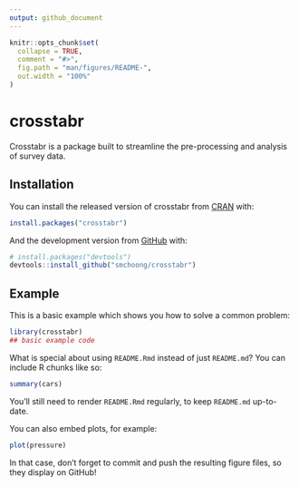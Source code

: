 ```yaml
---
output: github_document
---
```


<!-- README.md is generated from README.Rmd. Please edit that file -->

```r
knitr::opts_chunk$set(
  collapse = TRUE,
  comment = "#>",
  fig.path = "man/figures/README-",
  out.width = "100%"
)
```

# crosstabr

<!-- badges: start -->
<!-- badges: end -->

Crosstabr is a package built to streamline the pre-processing and analysis of survey data.

## Installation

You can install the released version of crosstabr from [CRAN](https://CRAN.R-project.org) with:

``` r
install.packages("crosstabr")
```

And the development version from [GitHub](https://github.com/) with:

``` r
# install.packages("devtools")
devtools::install_github("smchoong/crosstabr")
```
## Example

This is a basic example which shows you how to solve a common problem:

```r
library(crosstabr)
## basic example code
```

What is special about using `README.Rmd` instead of just `README.md`? You can include R chunks like so:

```r
summary(cars)
```

You'll still need to render `README.Rmd` regularly, to keep `README.md` up-to-date.

You can also embed plots, for example:

```r
plot(pressure)
```

In that case, don't forget to commit and push the resulting figure files, so they display on GitHub!
